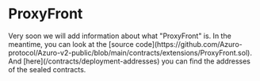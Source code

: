 
# ProxyFront

<Callout type="feature">
  Very soon we will add information about what "ProxyFront" is. In the meantime, you can look at the [source code](https://github.com/Azuro-protocol/Azuro-v2-public/blob/main/contracts/extensions/ProxyFront.sol). And [here](/contracts/deployment-addresses) you can find the addresses of the sealed contracts.
</Callout>
